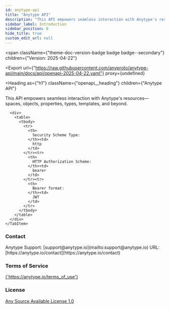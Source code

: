 ```yaml
---
id: anytype-api
title: "Anytype API"
description: "This API empowers seamless interaction with Anytype's resources—spaces, objects, properties, types, templates, and beyond."
sidebar_label: Introduction
sidebar_position: 0
hide_title: true
custom_edit_url: null
---
```



<span
  className={"theme-doc-version-badge badge badge--secondary"}
  children={"Version: 2025-04-22"}
>
</span>

<Export
  url={"https://raw.githubusercontent.com/anyproto/anytype-api/main/docs/api/openapi-2025-04-22.yaml"}
  proxy={undefined}
>
  
</Export>

<Heading
  as={"h1"}
  className={"openapi__heading"}
  children={"Anytype API"}
>
</Heading>



This API empowers seamless interaction with Anytype's resources—spaces, objects, properties, types, templates, and beyond.

<div
  style={{"marginBottom":"2rem"}}
>
  <Heading
    id={"authentication"}
    as={"h2"}
    className={"openapi-tabs__heading"}
    children={"Authentication"}
  >
  </Heading><SchemaTabs
    className={"openapi-tabs__security-schemes"}
  >
    <TabItem
      label={"HTTP: Bearer Auth"}
      value={"bearerauth"}
    >
      
      
      
      
      <div>
        <table>
          <tbody>
            <tr>
              <th>
                Security Scheme Type:
              </th><td>
                http
              </td>
            </tr><tr>
              <th>
                HTTP Authorization Scheme:
              </th><td>
                bearer
              </td>
            </tr><tr>
              <th>
                Bearer format:
              </th><td>
                JWT
              </td>
            </tr>
          </tbody>
        </table>
      </div>
    </TabItem>
  </SchemaTabs>
</div><div
  style={{"display":"flex","flexDirection":"column","marginBottom":"var(--ifm-paragraph-margin-bottom)"}}
>
  <h3
    style={{"marginBottom":"0.25rem"}}
  >
    Contact
  </h3><span>
    Anytype Support: [support@anytype.io](mailto:support@anytype.io)
  </span><span>
    URL: [https://anytype.io/contact](https://anytype.io/contact)
  </span>
</div><div
  style={{"marginBottom":"var(--ifm-paragraph-margin-bottom)"}}
>
  <h3
    style={{"marginBottom":"0.25rem"}}
  >
    Terms of Service
  </h3><a
    href={"https://anytype.io/terms_of_use"}
  >
    {'https://anytype.io/terms_of_use'}
  </a>
</div><div
  style={{"marginBottom":"var(--ifm-paragraph-margin-bottom)"}}
>
  <h3
    style={{"marginBottom":"0.25rem"}}
  >
    License
  </h3><a
    href={"https://github.com/anyproto/anytype-api/blob/main/LICENSE.md"}
  >
    Any Source Available License 1.0
  </a>
</div>
      